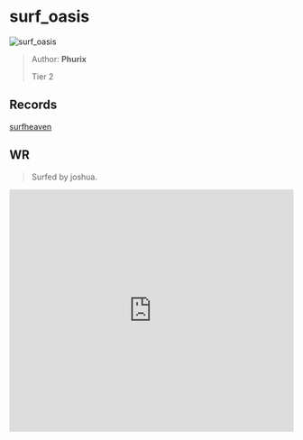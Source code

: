 
# surf_oasis

![surf_oasis](https://raw.githubusercontent.com/Sayt123/SurfMapPics/Maps-and-bonuses/csgo/surf_oasis.jpg)

> Author: **Phurix**
>
> Tier 2

## Records

[surfheaven](https://surfheaven.eu/map/surf_oasis)

## WR

> Surfed by joshua.

<iframe
width="100%"
height="430"
src="https://www.youtube.com/embed/XR8YdzPpAVg"
frameborder="0"
allow="accelerometer; autoplay; clipboard-write; encrypted-media; gyroscope; picture-in-picture"
allowFullScreen
/>

```md

[Surf Timer] - j finished in 01:33:16 (WR -00:00:56). Improving by 00:00:61
[Surf Timer] - j beat the map record! Rank: 1/2988

Previous WR holder: rulldar


```
                